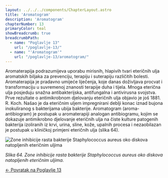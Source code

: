 ```yaml
---
layout: ../../../components/ChapterLayout.astro
title: 'Aromatogram'
description: 'Aromatogram'
chapterNumber: 13
primaryColor: teal
showBreadcrumb: true
breadcrumbPath:
  - name: "Poglavlje 13"
    url: "/poglavlje-13/"
  - name: "'Aromatogram'"
    url: "/poglavlje-13/aromatogram/"
---
```




Aromaterapija podrazumijeva uporabu mirisnih, hlapivih tvari eteričnih ulja aromatskih biljaka za prevenciju, terapiju i suterapiju različitih bolesti. Aromaterapija je pradavno umijeće liječenja, koje danas doživljava procvat i transformaciju u suvremenoj znanosti terapije duha i tijela. Mnoga eterična ulja posjeduju snažna antibakterijska, antifungalna i antivirusna svojstva. Prve rezultate o antimikrobnom djelovanju eteričnih ulja objavio je još 1881. R. Koch. Našao je da eteričnim uljem impregnirani deblji konac iznad bujona inokuliranog s bakterijama ubija bakterije. Aromatogram (aroma-antibiogram) je postupak u aromaterapiji analogan antibiogramu, kojim se dokazuje antimikrobno djelovanje eteričnih ulja na čiste kulture patogenih bakterija izoliranih iz krvi, urina, sline, kože, upalnih procesa i nezaobilazan je postupak u kliničkoj primjeni eteričnih ulja (slika 64).

![Zone inhibicije rasta bakterije Staphylococcus aureus oko diskova natopljenih eteričnim uljima](/images/slika64.jpg)

*Slika 64. Zone inhibicije rasta bakterije Staphylococcus aureus oko diskova natopljenih eteričnim uljima.*

[← Povratak na Poglavlje 13](../poglavlje-13)
